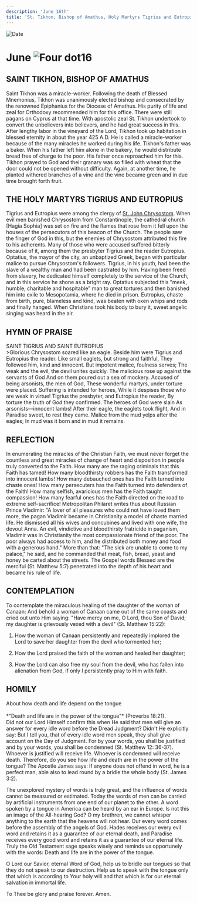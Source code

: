 ```yaml
---
description: 'June 16th'
title: 'St. Tikhon, Bishop of Amathus, Holy Martyrs Tigrius and Eutropius'
---
```


<RunningHead />
<Image src="/title-imprint.png" height={68} width={50} alt="Date" className="title-imprint"/>

# <div id="date">June <Image className="four-dot" src="/four-dot.png" height={15} width={15} alt="Four dot" />16</div>

## SAINT TIKHON, BISHOP OF AMATHUS

Saint Tikhon was a miracle-worker. Following the death of Blessed Mnemonius, Tikhon was unanimously elected bishop and consecrated by the renowned Epiphanius for the Diocese of Amathus. His purity of life and zeal for Orthodoxy recommended him for this office. There were still pagans on Cyprus at that time. With apostolic zeal St. Tikhon undertook to convert the unbelievers into believers, and he had great success in this. After lengthy labor in the vineyard of the Lord, Tikhon took up habitation in blessed eternity in about the year 425 A.D. He is called a miracle-worker because of the many miracles he worked during his life. Tikhon's father was a baker. When his father left him alone in the bakery, he would distribute bread free of charge to the poor. His father once reproached him for this. Tikhon prayed to God and their granary was so filled with wheat that the door could not be opened without difficulty. Again, at another time, he planted withered branches of a vine and the vine became green and in due time brought forth fruit.

## THE HOLY MARTYRS TIGRIUS AND EUTROPIUS

Tigrius and Eutropius were among the clergy of [St. John Chrysostom](/november/13th). When evil men banished Chrysostom from Constantinople, the cathedral church [Hagia Sophia] was set on fire and the flames that rose from it fell upon the houses of the persecutors of this beacon of the Church. The people saw the finger of God in this, but the enemies of Chrysostom attributed this fire to his adherents. Many of those who were accused suffered bitterly because of it, among them the presbyter Tigrius and the reader Eutropius. Optatius, the mayor of the city, an unbaptized Greek, began with particular malice to pursue Chrysostom's followers. Tigrius, in his youth, had been the slave of a wealthy man and had been castrated by him. Having been freed from slavery, he dedicated himself completely to the service of the Church, and in this service he shone as a bright ray. Optatius subjected this "meek, humble, charitable and hospitable" man to great tortures and then banished him into exile to Mesopotamia, where he died in prison. Eutropius, chaste from birth, pure, blameless and kind, was beaten with oxen whips and rods and finally hanged. When Christians took his body to bury it, sweet angelic singing was heard in the air.


## HYMN OF PRAISE
<div style={{textAlign:'center', color:'crimson', fontWeight:'bold'}}>
SAINT TIGRIUS AND SAINT EUTROPIUS
</div>
>Glorious Chrysostom soared like an eagle.  
Beside him were Tigrius and Eutropius the reader.  
Like small eaglets, but strong and faithful,  
They followed him, kind and innocent.  
But impotent malice, foulness serves;  
The weak and the evil, the devil unites quickly.  
The malicious rose up against the servants of God  
And on them poured out a sea of mockery.  
Accused of being arsonists, the men of God,  
These wonderful martyrs, under torture were placed.  
Suffering is intended for heroes,  
While it despises those who are weak in virtue!  
Tigrius the presbyter, and Eutropius the reader,  
By torture the truth of God they confirmed.  
The heroes of God were slain  
As arsonists—innocent lambs!  
After their eagle, the eaglets took flight,  
And in Paradise sweet, to rest they came.  
Malice from the mud yelps after the eagles;  
In mud was it born and in mud it remains.  

## REFLECTION

In enumerating the miracles of the Christian Faith, we must never forget the countless and great miracles of change of heart and disposition in people truly converted to the Faith. How many are the raging criminals that this Faith has tamed! How many bloodthirsty robbers has the Faith transformed into innocent lambs! How many debauched ones has the Faith turned into chaste ones! How many persecuters has the Faith turned into defenders of the Faith! How many selfish, avaricious men has the Faith taught compassion! How many fearful ones has the Faith directed on the road to extreme self-sacrifice! Metropolitan Philaret writes thus about Russian Prince Vladimir: "A lover of all pleasures who could not have loved them more, the pagan Vladimir became in Christianity a model of chaste married life. He dismissed all his wives and concubines and lived with one wife, the devout Anna. An evil, vindictive and bloodthirsty fratricide in paganism, Vladimir was in Christianity the most compassionate friend of the poor. The poor always had access to him, and he distributed both money and food with a generous hand." More than that: "The sick are unable to come to my palace," he said, and he commanded that meat, fish, bread, yeast and honey be carted about the streets. The Gospel words Blessed are the merciful (St. Matthew 5:7) penetrated into the depth of his heart and became his rule of life.

## CONTEMPLATION

To contemplate the miraculous healing of the daughter of the woman of Canaan: And behold a woman of Canaan came out of the same coasts and cried out unto Him saying: "Have mercy on me, O Lord, thou Son of David; my daughter is grievously vexed with a devil" (St. Matthew 15:22):

1. How the woman of Canaan persistently and repeatedly implored the Lord to save her daughter from the devil who tormented her;

2. How the Lord praised the faith of the woman and healed her daughter;

3. How the Lord can also free my soul from the devil, who has fallen into alienation from God, if only I persistently pray to Him with faith.


## HOMILY
<div style={{textAlign:'center', color:'crimson', fontWeight:'bold'}}>
About how death and life depend on the tongue
</div>
<br />
<div style={{textAlign:'right'}}>
*"Death and life are in the power of the tongue"* (Proverbs 18:21).
</div>
Did not our Lord Himself confirm this when He said that men will give an answer for every idle word before the Dread Judgment? Didn't He explicitly say: But I tell you, that of every idle word men speak, they shall give account on the Day of Judgment. For by your words, you shall be justified and by your words, you shall be condemned (St. Matthew 12: 36-37). Whoever is justified will receive life. Whoever is condemned will receive death. Therefore, do you see how life and death are in the power of the tongue? The Apostle James says: If anyone does not offend in word, he is a perfect man, able also to lead round by a bridle the whole body (St. James 3:2).

The unexplored mystery of words is truly great, and the influence of words cannot be measured or estimated. Today the words of men can be carried by artificial instruments from one end of our planet to the other. A word spoken by a tongue in America can be heard by an ear in Europe. Is not this an image of the All-hearing God? O my brethren, we cannot whisper anything to the earth that the heavens will not hear. Our every word comes before the assembly of the angels of God. Hades receives our every evil word and retains it as a guarantee of our eternal death, and Paradise receives every good word and retains it as a guarantee of our eternal life. Truly the Old Testament sage speaks wisely and reminds us opportunely with the words: Death and life are in the power of the tongue.

O Lord our Savior, eternal Word of God, help us to bridle our tongues so that they do not speak to our destruction. Help us to speak with the tongue only that which is according to Your holy will and that which is for our eternal salvation in immortal life.

To Thee be glory and praise forever. Amen.